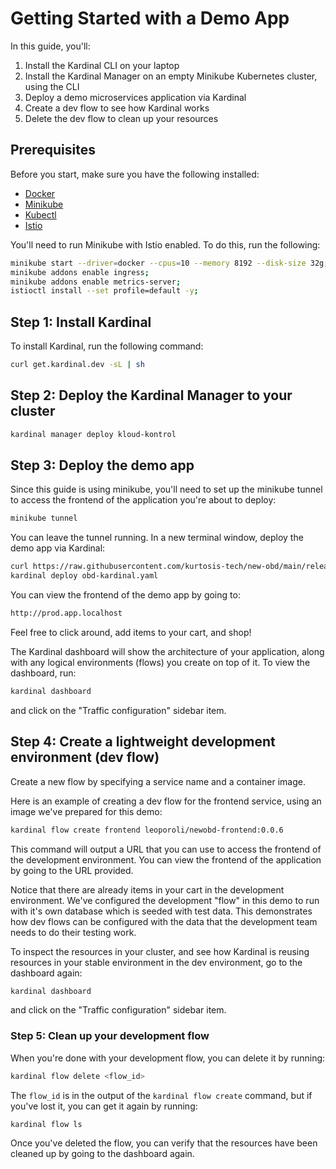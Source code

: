 # Getting Started with a Demo App

In this guide, you'll:
1. Install the Kardinal CLI on your laptop
2. Install the Kardinal Manager on an empty Minikube Kubernetes cluster, using the CLI
3. Deploy a demo microservices application via Kardinal
4. Create a dev flow to see how Kardinal works
5. Delete the dev flow to clean up your resources

## Prerequisites

Before you start, make sure you have the following installed:
- <a href="https://docs.docker.com/get-docker/" target="_blank" rel="noopener noreferrer">Docker</a>
- <a href="https://minikube.sigs.k8s.io/docs/start/" target="_blank" rel="noopener noreferrer">Minikube</a>
- <a href="https://kubernetes.io/docs/tasks/tools/install-kubectl/" target="_blank" rel="noopener noreferrer">Kubectl</a>
- <a href="https://istio.io/latest/docs/setup/getting-started/" target="_blank" rel="noopener noreferrer">Istio</a>

You'll need to run Minikube with Istio enabled. To do this, run the following:

```bash
minikube start --driver=docker --cpus=10 --memory 8192 --disk-size 32g;
minikube addons enable ingress;
minikube addons enable metrics-server;
istioctl install --set profile=default -y;
```

## Step 1: Install Kardinal

To install Kardinal, run the following command:

```bash
curl get.kardinal.dev -sL | sh
```

## Step 2: Deploy the Kardinal Manager to your cluster

```bash
kardinal manager deploy kloud-kontrol
```

## Step 3: Deploy the demo app

Since this guide is using minikube, you'll need to set up the minikube tunnel to access the frontend of the application you're about to deploy:

```bash
minikube tunnel
```

You can leave the tunnel running. In a new terminal window, deploy the demo app via Kardinal:

```bash
curl https://raw.githubusercontent.com/kurtosis-tech/new-obd/main/release/obd-kardinal.yaml > ./obd-kardinal.yaml;
kardinal deploy obd-kardinal.yaml
```

You can view the frontend of the demo app by going to:
```bash
http://prod.app.localhost
```
Feel free to click around, add items to your cart, and shop!

The Kardinal dashboard will show the architecture of your application, along with any logical environments (flows) you create on top of it. To view the dashboard, run:
```bash
kardinal dashboard
```
and click on the "Traffic configuration" sidebar item.

## Step 4: Create a lightweight development environment (dev flow)

Create a new flow by specifying a service name and a container image.

Here is an example of creating a dev flow for the frontend service, using an image we've prepared for this demo:

```bash
kardinal flow create frontend leoporoli/newobd-frontend:0.0.6
```

This command will output a URL that you can use to access the frontend of the development environment. You can view the frontend of the application by going to the URL provided.

Notice that there are already items in your cart in the development environment. We've configured the development "flow" in this demo to run with it's own database which is seeded with test data. This demonstrates how dev flows can be configured with the data that the development team needs to do their testing work.

To inspect the resources in your cluster, and see how Kardinal is reusing resources in your stable environment in the dev environment, go to the dashboard again:
```bash
kardinal dashboard
```
and click on the "Traffic configuration" sidebar item.

### Step 5: Clean up your development flow
    
When you're done with your development flow, you can delete it by running:
```bash
kardinal flow delete <flow_id>
```

The `flow_id` is in the output of the `kardinal flow create` command, but if you've lost it, you can get it again by running:
```bash
kardinal flow ls
```

Once you've deleted the flow, you can verify that the resources have been cleaned up by going to the dashboard again.